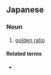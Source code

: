 ==Japanese==
{{ja-kanjitab|おう|こん|k2=ごん|ひ|yomi=on}}

===Noun===
{{ja-noun|おうごんひ}}

# [[golden ratio]]

====Related terms====
* {{l/ja|白銀比}}